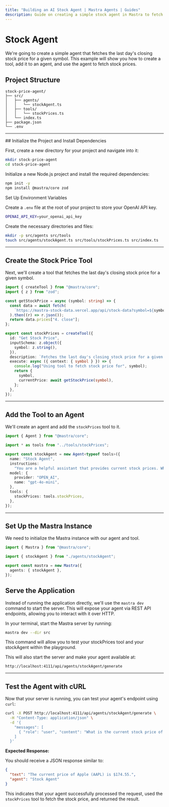 ```yaml
---
title: "Building an AI Stock Agent | Mastra Agents | Guides"
description: Guide on creating a simple stock agent in Mastra to fetch the last day's closing stock price for a given symbol.
---
```



# Stock Agent

We're going to create a simple agent that fetches the last day's closing stock price for a given symbol. This example will show you how to create a tool, add it to an agent, and use the agent to fetch stock prices.

<YouTube id="rIaZ4l7y9wo" />

## Project Structure

```
stock-price-agent/
├── src/
│   ├── agents/
│   │   └── stockAgent.ts
│   ├── tools/
│   │   └── stockPrices.ts
│   └── index.ts
├── package.json
└── .env
```

---

<Steps>
## Initialize the Project and Install Dependencies

First, create a new directory for your project and navigate into it:

```bash
mkdir stock-price-agent
cd stock-price-agent
```

Initialize a new Node.js project and install the required dependencies:

```bash
npm init -y
npm install @mastra/core zod
```

Set Up Environment Variables

Create a `.env` file at the root of your project to store your OpenAI API key.

```bash filename=".env" copy
OPENAI_API_KEY=your_openai_api_key
```

Create the necessary directories and files:

```bash
mkdir -p src/agents src/tools
touch src/agents/stockAgent.ts src/tools/stockPrices.ts src/index.ts
```

---

## Create the Stock Price Tool

Next, we'll create a tool that fetches the last day's closing stock price for a given symbol.

```ts filename="src/tools/stockPrices.ts"
import { createTool } from "@mastra/core";
import { z } from "zod";

const getStockPrice = async (symbol: string) => {
  const data = await fetch(
    `https://mastra-stock-data.vercel.app/api/stock-data?symbol=${symbol}`,
  ).then((r) => r.json());
  return data.prices["4. close"];
};

export const stockPrices = createTool({
  id: "Get Stock Price",
  inputSchema: z.object({
    symbol: z.string(),
  }),
  description: `Fetches the last day's closing stock price for a given symbol`,
  execute: async ({ context: { symbol } }) => {
    console.log("Using tool to fetch stock price for", symbol);
    return {
      symbol,
      currentPrice: await getStockPrice(symbol),
    };
  },
});
```

---

## Add the Tool to an Agent

We'll create an agent and add the `stockPrices` tool to it.

```ts filename="src/agents/stockAgent.ts"
import { Agent } from "@mastra/core";

import * as tools from "../tools/stockPrices";

export const stockAgent = new Agent<typeof tools>({
  name: "Stock Agent",
  instructions:
    "You are a helpful assistant that provides current stock prices. When asked about a stock, use the stock price tool to fetch the stock price.",
  model: {
    provider: "OPEN_AI",
    name: "gpt-4o-mini",
  },
  tools: {
    stockPrices: tools.stockPrices,
  },
});
```

---

## Set Up the Mastra Instance

We need to initialize the Mastra instance with our agent and tool.

```ts filename="src/index.ts"
import { Mastra } from "@mastra/core";

import { stockAgent } from "./agents/stockAgent";

export const mastra = new Mastra({
  agents: { stockAgent },
});
```

## Serve the Application

Instead of running the application directly, we'll use the `mastra dev` command to start the server. This will expose your agent via REST API endpoints, allowing you to interact with it over HTTP.

In your terminal, start the Mastra server by running:

```bash
mastra dev --dir src
```

This command will allow you to test your stockPrices tool and your stockAgent within the playground.

This will also start the server and make your agent available at:

```
http://localhost:4111/api/agents/stockAgent/generate
```

---

## Test the Agent with cURL

Now that your server is running, you can test your agent's endpoint using `curl`:

```bash
curl -X POST http://localhost:4111/api/agents/stockAgent/generate \
  -H "Content-Type: application/json" \
  -d '{
    "messages": [
      { "role": "user", "content": "What is the current stock price of Apple (AAPL)?" }
    ]
  }'
```

**Expected Response:**

You should receive a JSON response similar to:

```json
{
  "text": "The current price of Apple (AAPL) is $174.55.",
  "agent": "Stock Agent"
}
```

This indicates that your agent successfully processed the request, used the `stockPrices` tool to fetch the stock price, and returned the result.

</Steps>
